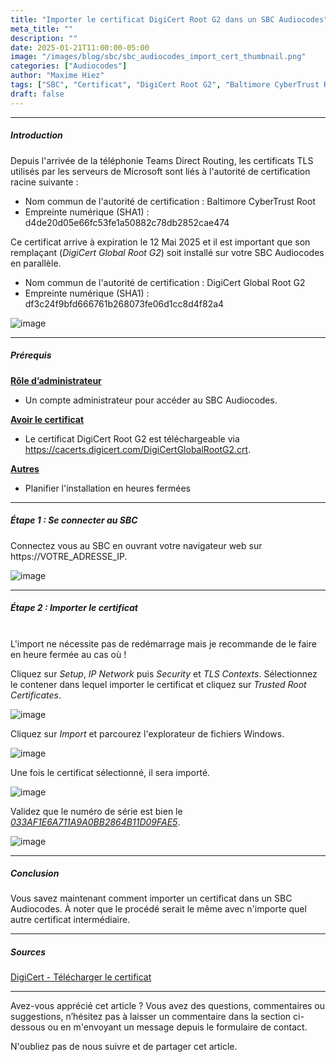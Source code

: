 ```yaml
---
title: "Importer le certificat DigiCert Root G2 dans un SBC Audiocodes"
meta_title: ""
description: ""
date: 2025-01-21T11:00:00-05:00
image: "/images/blog/sbc/sbc_audiocodes_import_cert_thumbnail.png"
categories: ["Audiocodes"]
author: "Maxime Hiez"
tags: ["SBC", "Certificat", "DigiCert Root G2", "Baltimore CyberTrust Root"]
draft: false
---
```

---

##### Introduction
Depuis l'arrivée de la téléphonie Teams Direct Routing, les certificats TLS utilisés par les serveurs de Microsoft sont liés à l'autorité de certification racine suivante :
- Nom commun de l'autorité de certification : Baltimore CyberTrust Root
- Empreinte numérique (SHA1) : d4de20d05e66fc53fe1a50882c78db2852cae474

Ce certificat arrive à expiration le 12 Mai 2025 et il est important que son remplaçant (*DigiCert Global Root G2*) soit installé sur votre SBC Audiocodes en parallèle.
- Nom commun de l'autorité de certification : DigiCert Global Root G2
- Empreinte numérique (SHA1) : df3c24f9bfd666761b268073fe06d1cc8d4f82a4

![image](/images/blog/sbc/sbc_import_cert_000.png)

---

##### Prérequis
**<u>Rôle d’administrateur</u>**
- Un compte administrateur pour accéder au SBC Audiocodes.

**<u>Avoir le certificat</u>**
- Le certificat DigiCert Root G2 est téléchargeable via https://cacerts.digicert.com/DigiCertGlobalRootG2.crt.

**<u>Autres</u>**
- Planifier l'installation en heures fermées

---

##### Étape 1 : Se connecter au SBC

Connectez vous au SBC en ouvrant votre navigateur web sur https://VOTRE_ADRESSE_IP.

![image](/images/blog/sbc/sbc_audiocodes_import_cert_000.png)

---

##### Étape 2 : Importer le certificat <br/><br/>
<Notice type="info">L'import ne nécessite pas de redémarrage mais je recommande de le faire en heure fermée au cas où !</Notice>

Cliquez sur *Setup*, *IP Network* puis *Security* et *TLS Contexts*. Sélectionnez le contener dans lequel importer le certificat et cliquez sur *Trusted Root Certificates*.

![image](/images/blog/sbc/sbc_audiocodes_import_cert_001.png)

Cliquez sur *Import* et parcourez l'explorateur de fichiers Windows.

![image](/images/blog/sbc/sbc_audiocodes_import_cert_002.png)

Une fois le certificat sélectionné, il sera importé. 

![image](/images/blog/sbc/sbc_audiocodes_import_cert_003.png)

Validez que le numéro de série est bien le *<u>033AF1E6A711A9A0BB2864B11D09FAE5</u>*.

![image](/images/blog/sbc/sbc_audiocodes_import_cert_004.png)

---

##### Conclusion
Vous savez maintenant comment importer un certificat dans un SBC Audiocodes. À noter que le procédé serait le même avec n'importe quel autre certificat intermédiaire.

---

##### Sources
[DigiCert - Télécharger le certificat](https://cacerts.digicert.com/DigiCertGlobalRootG2.crt)

---


Avez-vous apprécié cet article ? Vous avez des questions, commentaires ou suggestions, n’hésitez pas à laisser un commentaire dans la section ci-dessous ou en m'envoyant un message depuis le formulaire de contact.

N'oubliez pas de nous suivre et de partager cet article.